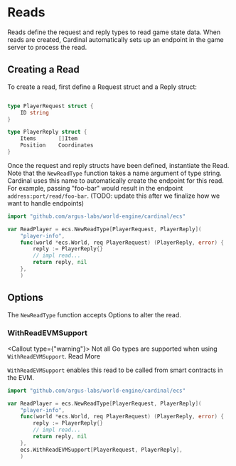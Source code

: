 # Reads

Reads define the request and reply types to read game state data. When reads are created, Cardinal automatically sets up an endpoint in the game server to process the read.

## Creating a Read

To create a read, first define a Request struct and a Reply struct:

```go

type PlayerRequest struct {
    ID string
}

type PlayerReply struct {
    Items       []Item
    Position    Coordinates
}
```

Once the request and reply structs have been defined, instantiate the Read. Note that the `NewReadType` function takes a name argument of type string. Cardinal uses this name to automatically create the endpoint for this read. For example, passing "foo-bar" would result in the endpoint
`address:port/read/foo-bar`. (TODO: update this after we finalize how we want to handle endpoints)

```go
import "github.com/argus-labs/world-engine/cardinal/ecs"

var ReadPlayer = ecs.NewReadType[PlayerRequest, PlayerReply](
	"player-info",
	func(world *ecs.World, req PlayerRequest) (PlayerReply, error) {
		reply := PlayerReply{}
		// impl read...
		return reply, nil
	},
	)
```

## Options

The `NewReadType` function accepts Options to alter the read.

### WithReadEVMSupport



<Callout type={"warning"}>
    Not all Go types are supported when using `WithReadEVMSupport`. <Link href="/cardinal/CoreConcepts/evm-support">Read More</Link>
</Callout>

`WithReadEVMSupport` enables this read to be called from smart contracts in the EVM.


```go
import "github.com/argus-labs/world-engine/cardinal/ecs"

var ReadPlayer = ecs.NewReadType[PlayerRequest, PlayerReply](
	"player-info",
	func(world *ecs.World, req PlayerRequest) (PlayerReply, error) {
		reply := PlayerReply{}
		// impl read...
		return reply, nil
	},
    ecs.WithReadEVMSupport[PlayerRequest, PlayerReply],
	)
```